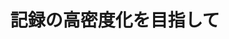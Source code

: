 ﻿---
title: "記録の高密度化を目指して"
category: "工学院"
vol: 43
interviewee: "中川 茂樹 "
url: ""
tags: []
pdf: "43-5.pdf"
career: ""
preface: "中川では、更なる記録の高密度化を目指し、広範囲にわたって磁気記録の研究が行われている。その中でも新しい磁気記録方式の実用化に向けた研究を紹介する。"
---

